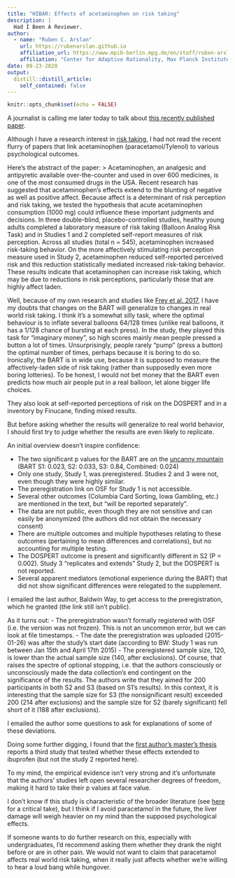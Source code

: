 ```yaml
---
title: "HIBAR: Effects of acetaminophen on risk taking"
description: |
  Had I Been A Reviewer.
author:
  - name: "Ruben C. Arslan"
    url: https://rubenarslan.github.io
    affiliation_url: https://www.mpib-berlin.mpg.de/en/staff/ruben-arslan
    affiliation: "Center for Adaptive Rationality, Max Planck Institute for Human Development, Berlin" 
date: 09-23-2020
output:
  distill::distill_article:
    self_contained: false
---
```


```r
knitr::opts_chunk$set(echo = FALSE)
```

A journalist is calling me later today to talk about [this recently published
paper](https://academic.oup.com/scan/advance-article/doi/10.1093/scan/nsaa108/5897711#207180755).

Although I have a research interest in [risk taking](https://twitter.com/rubenarslan/status/1308034146275667969), I had not read the recent flurry of papers that link acetaminophen (paracetamol/Tylenol) to various psychological outcomes.

Here's the abstract of the paper:
> Acetaminophen, an analgesic and antipyretic available over-the-counter and used in over 600 medicines, is one of the most consumed drugs in the USA. Recent research has suggested that acetaminophen’s effects extend to the blunting of negative as well as positive affect. Because affect is a determinant of risk perception and risk taking, we tested the hypothesis that acute acetaminophen consumption (1000 mg) could influence these important judgments and decisions. In three double-blind, placebo-controlled studies, healthy young adults completed a laboratory measure of risk taking (Balloon Analog Risk Task) and in Studies 1 and 2 completed self-report measures of risk perception. Across all studies (total n = 545), acetaminophen increased risk-taking behavior. On the more affectively stimulating risk perception measure used in Study 2, acetaminophen reduced self-reported perceived risk and this reduction statistically mediated increased risk-taking behavior. These results indicate that acetaminophen can increase risk taking, which may be due to reductions in risk perceptions, particularly those that are highly affect laden.

Well, because of my own research and studies like [Frey et al. 2017](https://advances.sciencemag.org/content/3/10/e1701381.short), I have my doubts that changes on the BART will generalize to changes in real world risk taking. I think it's a somewhat silly task, where the optimal behaviour is to inflate several balloons 64/128 times (unlike real balloons, it has a 1/128 chance of bursting at each press). In the study, they played this task for "imaginary money", so high scores mainly mean people pressed a button a lot of times. Unsurprisingly, people rarely "pump" (press a button) the optimal number of times, perhaps because it is boring to do so. Ironically, the BART is in wide use, because it is supposed to measure the affectively-laden side of risk taking (rather than supposedly even more boring lotteries). To be honest, I would not bet money that the BART even predicts how much air people put in a real balloon, let alone bigger life choices.

They also look at self-reported perceptions of risk on the DOSPERT and in a inventory by Finucane, finding mixed results.

But before asking whether the results will generalize to real world behavior, I should first try to judge whether the results are even likely to replicate.

An initial overview doesn't inspire confidence: 

- The two significant p values for the BART are on the [uncanny mountain](http://www.the100.ci/2018/02/15/the-uncanny-mountain-p-values-between-01-and-10-are-still-a-problem/) (BART S1: 0.023, S2: 0.033, S3: 0.84, Combined: 0.024)
- Only one study, Study 1, was preregistered. Studies 2 and 3 were not, even though they were highly similar.
- The preregistration link on OSF for Study 1 is not accessible.
- Several other outcomes (Columbia Card Sorting, Iowa Gambling, etc.) are mentioned in the text, but "will be reported separately".
- The data are not public, even though they are not sensitive and can easily be anonymized (the authors did not obtain the necessary consent)
- There are multiple outcomes and multiple hypotheses relating to these outcomes (pertaining to mean differences and correlations), but no accounting for multiple testing.
- The DOSPERT outcome is present and significantly different in S2 (P = 0.002). Study 3 "replicates and extends" Study 2, but the DOSPERT is not reported.
- Several apparent mediators (emotional experience during the BART) that did not show significant differences were relegated to the supplement.

I emailed the last author, Baldwin Way, to get access to the preregistration, which he granted (the link still isn't public).

As it turns out:
- The preregistration wasn't formally registered with OSF (i.e. the version was not frozen). This is not an uncommon error, but we can look at file timestamps.
- The date the preregistration was uploaded (2015-01-26) was after the study's start date (according to BW: Study 1 was run between Jan 15th and April 17th 2015)
- The preregistered sample size, 120, is lower than the actual sample size (140, after exclusions). Of course, that raises the spectre of optional stopping, i.e. that the authors consciously or unconsciously made the data collection's end contingent on the significance of the results. The authors write that they aimed for 200 participants in both S2 and S3 (based on S1's results). In this context, it is interesting that the sample size for S3 (the nonsignificant result) exceeded 200 (214 after exclusions) and the sample size for S2 (barely significant) fell short of it (188 after exclusions).

I emailed the author some questions to ask for explanations of some of these deviations.

Doing some further digging, I found that the [first author's master's thesis](https://etd.ohiolink.edu/pg_10?0::NO:10:P10_ACCESSION_NUM:osu1477054183340724) reports a third study that tested whether these effects extended to ibuprofen (but not the study 2 reported here).

To my mind, the empirical evidence isn't very strong and it's unfortunate that the authors' studies left open several researcher degrees of freedom, making it hard to take their p values at face value.

I don't know if this study is characteristic of the broader literature (see [here](https://neurocritic.blogspot.com/2019/04/the-paracetamol-papers.html) for a critical take), but I think if I avoid paracetamol in the future, the liver damage will weigh heavier on my mind than the supposed psychological effects.

If someone wants to do further research on this, especially with undergraduates, I'd recommend asking them whether they drank the night before or are in other pain. We would not want to claim that paracetamol affects real world risk taking, when it really just affects whether we're willing to hear a loud bang while hungover.


